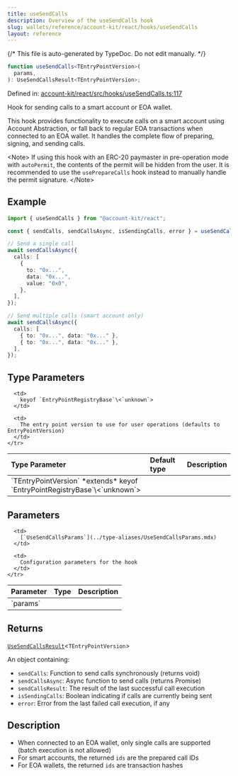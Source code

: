 ```yaml
---
title: useSendCalls
description: Overview of the useSendCalls hook
slug: wallets/reference/account-kit/react/hooks/useSendCalls
layout: reference
---
```


{/* This file is auto-generated by TypeDoc. Do not edit manually. */}

```ts
function useSendCalls<TEntryPointVersion>(
  params,
): UseSendCallsResult<TEntryPointVersion>;
```

Defined in: [account-kit/react/src/hooks/useSendCalls.ts:117](https://github.com/alchemyplatform/aa-sdk/blob/0cc60e9f694c242d91befdaa2f26cdec3ee389c5/account-kit/react/src/hooks/useSendCalls.ts#L117)

Hook for sending calls to a smart account or EOA wallet.

This hook provides functionality to execute calls on a smart account using Account Abstraction,
or fall back to regular EOA transactions when connected to an EOA wallet. It handles the complete
flow of preparing, signing, and sending calls.

\<Note>
If using this hook with an ERC-20 paymaster in pre-operation mode with `autoPermit`, the contents of the permit will be hidden
from the user. It is recommended to use the `usePrepareCalls` hook instead to manually handle the permit signature.
\</Note>

## Example

```ts twoslash
import { useSendCalls } from "@account-kit/react";

const { sendCalls, sendCallsAsync, isSendingCalls, error } = useSendCalls();

// Send a single call
await sendCallsAsync({
  calls: [
    {
      to: "0x...",
      data: "0x...",
      value: "0x0",
    },
  ],
});

// Send multiple calls (smart account only)
await sendCallsAsync({
  calls: [
    { to: "0x...", data: "0x..." },
    { to: "0x...", data: "0x..." },
  ],
});
```

## Type Parameters

<table>
  <thead>
    <tr>
      <th align="left">Type Parameter</th>
      <th align="left">Default type</th>
      <th align="left">Description</th>
    </tr>
  </thead>

  <tbody>
    <tr>
      <td>
        `TEntryPointVersion` *extends* keyof `EntryPointRegistryBase`\<`unknown`>
      </td>

      <td>
        keyof `EntryPointRegistryBase`\<`unknown`>
      </td>

      <td>
        The entry point version to use for user operations (defaults to EntryPointVersion)
      </td>
    </tr>

  </tbody>
</table>

## Parameters

<table>
  <thead>
    <tr>
      <th align="left">Parameter</th>
      <th align="left">Type</th>
      <th align="left">Description</th>
    </tr>
  </thead>

  <tbody>
    <tr>
      <td>
        `params`
      </td>

      <td>
        [`UseSendCallsParams`](../type-aliases/UseSendCallsParams.mdx)
      </td>

      <td>
        Configuration parameters for the hook
      </td>
    </tr>

  </tbody>
</table>

## Returns

[`UseSendCallsResult`](../type-aliases/UseSendCallsResult.mdx)\<`TEntryPointVersion`>

An object containing:

- `sendCalls`: Function to send calls synchronously (returns void)
- `sendCallsAsync`: Async function to send calls (returns Promise)
- `sendCallsResult`: The result of the last successful call execution
- `isSendingCalls`: Boolean indicating if calls are currently being sent
- `error`: Error from the last failed call execution, if any

## Description

- When connected to an EOA wallet, only single calls are supported (batch execution is not allowed)
- For smart accounts, the returned `ids` are the prepared call IDs
- For EOA wallets, the returned `ids` are transaction hashes
